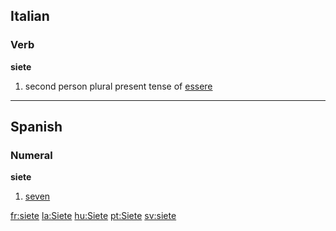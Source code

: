 ==Italian==
===Verb===
'''siete'''

# second person plural present tense of [[essere]]

----
==Spanish==
===Numeral===
'''siete'''

# [[seven]]

[[fr:siete]]
[[la:Siete]]
[[hu:Siete]]
[[pt:Siete]]
[[sv:siete]]